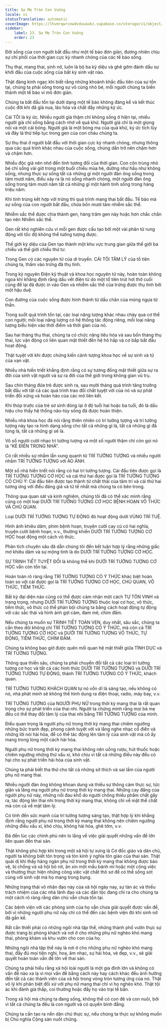 ```yaml
---
title: Sự Mẹ Tròn Con Vuông
locale: vi
statusTranslation: automatic
coverImage: https://lhvmrqwrcowdvduuaukz.supabase.co/storage/v1/object/public/strapi-uploads/small_cover-educacion-fundamental.webp-2d51a7828a2b1309555be27f7e2a61a0.webp
sidebar:
    label: 23. Sự Mẹ Tròn Con Vuông
    order: 23
---
```

Đời sống của con người bắt đầu như một tế bào đơn giản, đương nhiên chịu sự chi phối của thời gian cực kỳ nhanh chóng của các tế bào sống.

Thụ thai, mang thai, sinh nở, luôn là bộ ba kỳ diệu và ghê gớm đánh dấu sự khởi đầu của cuộc sống của bất kỳ sinh vật nào.

Thật đáng kinh ngạc khi biết rằng những khoảnh khắc đầu tiên của sự tồn tại, chúng ta phải sống trong sự vô cùng nhỏ bé, mỗi người chúng ta biến thành một tế bào vi mô đơn giản.

Chúng ta bắt đầu tồn tại dưới dạng một tế bào không đáng kể và kết thúc cuộc đời khi đã già nua, lão hóa và chất đầy những ký ức.

Cái TÔI là ký ức. Nhiều người già thậm chí không sống ở hiện tại, nhiều người già chỉ sống bằng cách nhớ về quá khứ. Người già chỉ là một giọng nói và một cái bóng. Người già là một bóng ma của quá khứ, ký ức tích lũy và đây là thứ tiếp tục trong gen của con cháu chúng ta.

Sự thụ thai ở người bắt đầu với thời gian cực kỳ nhanh chóng, nhưng thông qua các quá trình khác nhau của cuộc sống, chúng dần trở nên chậm hơn và chậm hơn.

Nhiều độc giả nên nhớ đến tính tương đối của thời gian. Con côn trùng nhỏ bé chỉ sống vài giờ trong một buổi chiều mùa hè, dường như hầu như không sống, nhưng thực sự sống tất cả những gì một người đàn ông sống trong tám mươi năm, điều xảy ra là nó sống nhanh chóng, một người đàn ông sống trong tám mươi năm tất cả những gì một hành tinh sống trong hàng triệu năm.

Khi tinh trùng kết hợp với trứng thì quá trình mang thai bắt đầu. Tế bào mà sự sống của con người bắt đầu, chứa bốn mươi tám nhiễm sắc thể.

Nhiễm sắc thể được chia thành gen, hàng trăm gen này hoặc hơn chắc chắn tạo nên Nhiễm sắc thể.

Gen rất khó nghiên cứu vì mỗi gen được cấu tạo bởi một vài phân tử rung động với tốc độ không thể tưởng tượng được.

Thế giới kỳ diệu của Gen tạo thành một khu vực trung gian giữa thế giới ba chiều và thế giới chiều thứ tư.

Trong Gen có các nguyên tử của di truyền. CÁI TÔI TÂM LÝ của tổ tiên chúng ta, thấm vào trứng đã thụ tinh.

Trong kỷ nguyên Điện kỹ thuật và khoa học nguyên tử này, hoàn toàn không ngoa khi khẳng định rằng dấu vết điện từ do một tổ tiên trút hơi thở cuối cùng để lại đã được in vào Gen và nhiễm sắc thể của trứng được thụ tinh bởi một hậu duệ.

Con đường của cuộc sống được hình thành từ dấu chân của móng ngựa tử thần.

Trong suốt quá trình tồn tại, các loại năng lượng khác nhau chảy qua cơ thể con người; mỗi loại năng lượng có hệ thống tác động riêng, mỗi loại năng lượng biểu hiện vào thời điểm và thời gian của nó.

Sau hai tháng thụ thai, chúng ta có chức năng tiêu hóa và sau bốn tháng thụ thai, lực vận động có liên quan mật thiết đến hệ hô hấp và cơ bắp bắt đầu hoạt động.

Thật tuyệt vời khi được chứng kiến cảnh tượng khoa học về sự sinh và tử của vạn vật.

Nhiều nhà hiền triết khẳng định rằng có sự tương đồng mật thiết giữa sự ra đời của sinh vật người và sự ra đời của thế giới trong không gian vũ trụ.

Sau chín tháng đứa trẻ được sinh ra, sau mười tháng quá trình tăng trưởng bắt đầu với tất cả các quá trình trao đổi chất tuyệt vời của nó và sự phát triển đối xứng và hoàn hảo của các mô liên kết.

Khi thóp trước của trẻ sơ sinh đóng lại ở độ tuổi hai hoặc ba tuổi, đó là dấu hiệu cho thấy hệ thống não-tủy sống đã được hoàn thiện.

Nhiều nhà khoa học đã nói rằng thiên nhiên có trí tưởng tượng và trí tưởng tượng này tạo ra hình dạng sống cho tất cả những gì là, tất cả những gì đã từng là, tất cả những gì sẽ là.

Vô số người cười nhạo trí tưởng tượng và một số người thậm chí còn gọi nó là "KẺ ĐIÊN TRONG NHÀ".

Có rất nhiều sự nhầm lẫn xung quanh từ TRÍ TƯỞNG TƯỢNG và nhiều người nhầm TRÍ TƯỞNG TƯỢNG với ẢO ẢNH.

Một số nhà hiền triết nói rằng có hai trí tưởng tượng. Cái đầu tiên được gọi là TRÍ TƯỞNG TƯỢNG CƠ HỌC và cái thứ hai được gọi là TRÍ TƯỞNG TƯỢNG CÓ CHỦ Ý: Cái đầu tiên được tạo thành từ chất thải của tâm trí và cái thứ hai tương ứng với điều đáng giá và tử tế nhất mà chúng ta có bên trong.

Thông qua quan sát và kinh nghiệm, chúng tôi đã có thể xác minh rằng cũng có một loại DƯỚI TRÍ TƯỞNG TƯỢNG CƠ HỌC BỆNH HOẠN VÔ THỨC VÀ CHỦ QUAN.

Loại DƯỚI TRÍ TƯỞNG TƯỢNG TỰ ĐỘNG đó hoạt động dưới VÙNG TRÍ TUỆ.

Hình ảnh khiêu dâm, phim bệnh hoạn, truyện cười cay cú có hai nghĩa, truyện cười bệnh hoạn, v.v., thường khiến DƯỚI TRÍ TƯỞNG TƯỢNG CƠ HỌC hoạt động một cách vô thức.

Phân tích chuyên sâu đã dẫn chúng tôi đến kết luận hợp lý rằng những giấc mơ khiêu dâm và sự mộng tinh là do DƯỚI TRÍ TƯỞNG TƯỢNG CƠ HỌC.

SỰ TRINH TIẾT TUYỆT ĐỐI là không thể khi DƯỚI TRÍ TƯỞNG TƯỢNG CƠ HỌC vẫn còn tồn tại.

Hoàn toàn rõ ràng rằng TRÍ TƯỞNG TƯỢNG CÓ Ý THỨC khác biệt hoàn toàn so với cái được gọi là TRÍ TƯỞNG TƯỢNG CƠ HỌC, CHỦ QUAN, VÔ THỨC, TIỀM THỨC.

Bất kỳ đại diện nào cũng có thể được cảm nhận một cách TỰ TÔN VINH và trang trọng, nhưng DƯỚI TRÍ TƯỞNG TƯỢNG thuộc loại cơ học, vô thức, tiềm thức, vô thức có thể phản bội chúng ta bằng cách hoạt động tự động với các sắc thái và hình ảnh gợi cảm, đam mê, chìm đắm.

Nếu chúng ta muốn sự TRINH TIẾT TOÀN VẸN, duy nhất, sâu sắc, chúng ta cần theo dõi không chỉ TRÍ TƯỞNG TƯỢNG CÓ Ý THỨC, mà còn cả TRÍ TƯỞNG TƯỢNG CƠ HỌC và DƯỚI TRÍ TƯỞNG TƯỢNG VÔ THỨC, TỰ ĐỘNG, TIỀM THỨC, CHÌM ĐẮM.

Chúng ta không bao giờ được quên mối quan hệ mật thiết giữa TÌNH DỤC và TRÍ TƯỞNG TƯỢNG.

Thông qua thiền sâu, chúng ta phải chuyển đổi tất cả các loại trí tưởng tượng cơ học và tất cả các hình thức DƯỚI TRÍ TƯỞNG TƯỢNG và DƯỚI TRÍ TƯỞNG TƯỢNG TỰ ĐỘNG, thành TRÍ TƯỞNG TƯỢNG CÓ Ý THỨC, khách quan.

TRÍ TƯỞNG TƯỢNG KHÁCH QUAN tự nó vốn dĩ là sáng tạo, nếu không có nó, nhà phát minh sẽ không thể hình dung ra điện thoại, radio, máy bay, v.v.

TRÍ TƯỞNG TƯỢNG của NGƯỜI PHỤ NỮ trong thời kỳ mang thai là rất quan trọng cho sự phát triển của thai nhi. Người ta chứng minh rằng mọi bà mẹ đều có thể thay đổi tâm lý của thai nhi bằng TRÍ TƯỞNG TƯỢNG của mình.

Điều quan trọng là người phụ nữ trong thời kỳ mang thai chiêm ngưỡng những bức tranh đẹp, phong cảnh tuyệt vời và lắng nghe nhạc cổ điển và những lời nói hài hòa, để có thể tác động lên tâm lý của sinh vật mà cô ấy mang trong lòng một cách hài hòa.

Người phụ nữ trong thời kỳ mang thai không nên uống rượu, hút thuốc hoặc chiêm ngưỡng những thứ xấu xí, khó chịu vì tất cả những điều này đều có hại cho sự phát triển hài hòa của sinh vật.

Chúng ta phải biết tha thứ cho tất cả những sở thích và sai lầm của người phụ nữ mang thai.

Nhiều người đàn ông không khoan dung và thiếu sự thông cảm thực sự, tức giận và lăng mạ người phụ nữ trong thời kỳ mang thai. Những cay đắng của người phụ nữ này, những nỗi đau khổ do người chồng thiếu phẩm chất gây ra, tác động lên thai nhi trong thời kỳ mang thai, không chỉ về mặt thể chất mà còn cả về mặt tâm lý.

Có tính đến sức mạnh của trí tưởng tượng sáng tạo, thật hợp lý khi khẳng định rằng người phụ nữ trong thời kỳ mang thai không nên chiêm ngưỡng những điều xấu xí, khó chịu, không hài hòa, ghê tởm, v.v.

Đã đến lúc các chính phủ nên lo lắng về việc giải quyết những vấn đề lớn liên quan đến thai sản.

Thật không phù hợp khi trong một xã hội tự xưng là Cơ đốc giáo và dân chủ, người ta không biết tôn trọng và tôn kính ý nghĩa tôn giáo của thai sản. Thật quái dị khi thấy hàng ngàn phụ nữ trong thời kỳ mang thai không được bảo vệ, bị chồng và xã hội bỏ rơi, ăn xin một mẩu bánh mì hoặc một công việc và thường thực hiện những công việc vật chất thô sơ để có thể sống sót cùng với sinh vật mà họ mang trong bụng.

Những trạng thái vô nhân đạo này của xã hội ngày nay, sự tàn ác và thiếu trách nhiệm của các nhà lãnh đạo và các dân tộc đang chỉ ra cho chúng ta một cách rõ ràng rằng dân chủ vẫn chưa tồn tại.

Các bệnh viện với các phòng sinh của họ vẫn chưa giải quyết được vấn đề, bởi vì những người phụ nữ này chỉ có thể đến các bệnh viện đó khi sinh nở đã gần kề.

Rất cần thiết phải có những ngôi nhà tập thể, những thành phố vườn thực sự được trang bị phòng khách và nơi ở cho những phụ nữ nghèo khó mang thai, phòng khám và khu vườn cho con của họ.

Những ngôi nhà tập thể này là nơi ở cho những phụ nữ nghèo khó mang thai, đầy đủ mọi tiện nghi, hoa, âm nhạc, sự hài hòa, vẻ đẹp, v.v., sẽ giải quyết hoàn toàn vấn đề lớn về thai sản.

Chúng ta phải hiểu rằng xã hội loài người là một gia đình lớn và không có vấn đề nào xa lạ vì mọi vấn đề bằng cách này hay cách khác đều ảnh hưởng đến tất cả các thành viên của xã hội trong vòng tròn tương ứng của nó. Thật vô lý khi phân biệt đối xử với phụ nữ mang thai chỉ vì họ nghèo khó. Thật tội ác khi đánh giá thấp, coi thường hoặc đẩy họ vào trại tế bần.

Trong xã hội mà chúng ta đang sống, không thể có con đẻ và con nuôi, bởi vì tất cả chúng ta đều là con người và có quyền bình đẳng.

Chúng ta cần tạo ra nền dân chủ thực sự, nếu chúng ta thực sự không muốn bị Chủ nghĩa Cộng sản nuốt chửng.

